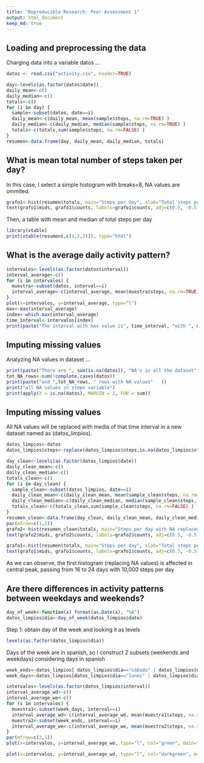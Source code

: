 ---
title: "Reproducible Research: Peer Assessment 1"
output: html_document
keep_md: true
---


## Loading and preprocessing the data
Charging data into a variable datos ...

```{r, echo=TRUE}
datos <- read.csv("activity.csv", header=TRUE)
```

<!--cleaning and preprocessing data, subsetting according date-->
```{r, echo=FALSE}
day<-levels(as.factor(datos$date))
daily_mean<-c()
daily_median<-c()
totals<-c()
for (i in day) {
  sample<-subset(datos, date==i)
  daily_mean<-c(daily_mean, mean(sample$steps, na.rm=TRUE) )
  daily_median<-c(daily_median, median(sample$steps, na.rm=TRUE) )
  totals<-c(totals,sum(sample$steps, na.rm=FALSE) )
}
resumen<-data.frame(day, daily_mean, daily_median, totals)

```



## What is mean total number of steps taken per day?
In this case, I select a simple histogram with breaks=8, NA values are ommited.
```{r, echo=FALSE}
grafo1<-hist(resumen$totals, main="Steps per day", xlab="Total steps per day", ylab="Total days",col="darkgreen", ylim=c(0,30), breaks=8)
text(grafo1$mids, grafo1$counts, labels=grafo1$counts, adj=c(0.5, -0.5))
```

Then, a table with mean and median of total steps per day

```{r, echo=FALSE, warning=FALSE,results='asis'}
library(xtable)
print(xtable(resumen[,c(1,2,3)]), type="html")
```


## What is the average daily activity pattern?
<!--obtaining subsets according to time interval -->
```{r, echo=FALSE}
intervalos<-levels(as.factor(datos$interval))
interval_average<-c()
for (i in intervalos) {
  muestra<-subset(datos, interval==i)
  interval_average<-c(interval_average, mean(muestra$steps, na.rm=TRUE))
}
plot(x=intervalos, y=interval_average, type="l")
max<-max(interval_average)
index<-which.max(interval_average)
time_interval<-intervalos[index]
print(paste("The interval with max value is", time_interval, "with ", max, " average steps" ))
```
## Imputing missing values
Analyzing NA values in dataset ...
```{r, echo=FALSE}
print(paste("There are ", sum(is.na(datos)), "NA's in all the dataset"))
tot_NA_rows<-sum(!complete.cases(datos))
print(paste("and ",tot_NA_rows, " rows with NA values"   ))
print("all NA values in steps variable")
print(apply(X = is.na(datos), MARGIN = 2, FUN = sum))
```





## Imputing missing values
All  NA values will be replaced with media of that time interval in a new dataset named as (datos_limpios).
```{r, echo=FALSE}
datos_limpios<-datos
datos_limpios$steps<-replace(datos_limpios$steps,is.na(datos_limpios$steps),interval_average )

day_clean<-levels(as.factor(datos_limpios$date))
daily_clean_mean<-c()
daily_clean_median<-c()
totals_clean<-c()
for (i in day_clean) {
  sample_clean<-subset(datos_limpios, date==i)
  daily_clean_mean<-c(daily_clean_mean, mean(sample_clean$steps, na.rm=TRUE) )
  daily_clean_median<-c(daily_clean_median, median(sample_clean$steps, na.rm=TRUE) )
  totals_clean<-c(totals_clean,sum(sample_clean$steps, na.rm=FALSE) )
}
resumen_clean<-data.frame(day_clean, daily_clean_mean, daily_clean_median, totals_clean)
par(mfrow=c(1,2))
grafo2<-hist(resumen_clean$totals, main="Steps per day with NA replaced", xlab="Total steps per day", ylab="Total days",col="darkolivegreen", ylim=c(0,30), breaks=8)
text(grafo2$mids, grafo2$counts, labels=grafo2$counts, adj=c(0.5, -0.5))

grafo1<-hist(resumen$totals, main="Steps per day", xlab="Total steps per day", ylab="Total days",col="darkgreen", ylim=c(0,30), breaks=8)
text(grafo1$mids, grafo1$counts, labels=grafo1$counts, adj=c(0.5, -0.5))
```
As we can observe, the first histogram (replacing NA values) is affected in central peak, passing from 16 to 24 days with 10,000 steps per day

## Are there differences in activity patterns between weekdays and weekends?
```{r, echo=FALSE}
day_of_week<-function(x) format(as.Date(x), "%A")
datos_limpios$dia<-day_of_week(datos_limpios$date)
```
Step 1: obtain day of the week and looking it as levels
```{r, echo=TRUE}
levels(as.factor(datos_limpios$dia))
```
Days of the week are in spanish, so I construct 2 subsets (weekends and weekdays) considering days in spanish

```{r, echo=FALSE}
week_ends<-datos_limpios[ datos_limpios$dia=="sábado" | datos_limpios$dia=="domingo",c(1,2,3) ]
week_days<-datos_limpios[datos_limpios$dia=="lunes" | datos_limpios$dia=="martes" | datos_limpios$dia=="miércoles" | datos_limpios$dia=="jueves" | datos_limpios$dia=="viernes",c(1,2,3)]

intervalos<-levels(as.factor(datos_limpios$interval))
interval_average_wd<-c()
interval_average_we<-c()
for (i in intervalos) {
  muestra1<-subset(week_days, interval==i)
  interval_average_wd<-c(interval_average_wd, mean(muestra1$steps, na.rm=TRUE))
  muestra2<-subset(week_ends, interval==i)
  interval_average_we<-c(interval_average_we, mean(muestra2$steps, na.rm=TRUE))
}
par(mfrow=c(2,1))
plot(x=intervalos, y=interval_average_we, type="l", col="green", main="mean steps on weekends",ylim=c(0,220))

plot(x=intervalos, y=interval_average_wd, type="l", col="darkgreen", main="mean steps on weekdays", ylim=c(0,220))



```


